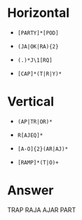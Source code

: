 # Horizontal
  
  * `[PARTY]*[POD]`
  
  * `(JA|OK|RA){2}`
  
  * `(.)*J\1[RQ]`
  
  * `[CAP]*(T|R|Y)*`
  
# Vertical

  * `(AP|TR|OR)*`
  
  * `R[AJEQ]*`
  
  * `[A-O]{2}(AR|AJ)*`
  
  * `[RAMP]*(T|O)+`
  
# Answer

TRAP
RAJA
AJAR
PART